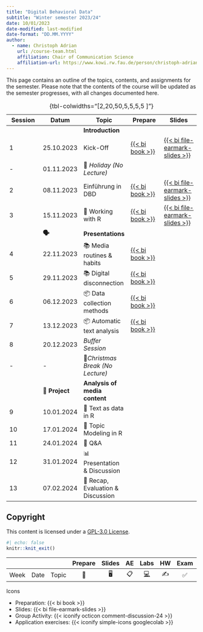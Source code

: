 ```yaml
---
title: "Digital Behavioral Data"
subtitle: "Winter semester 2023/24"
date: 10/01/2023
date-modified: last-modified
date-format: "DD.MM.YYYY"
author: 
  - name: Christoph Adrian 
    url: /course-team.html
    affiliation: Chair of Communication Science
    affiliation-url: https://www.kowi.rw.fau.de/person/christoph-adrian/
---
```


::: callout-note
This page contains an outline of the topics, contents, and assignments for the semester. Please note that the contents of the course will be updated as the semester progresses, with all changes documented here.
:::

<!-- FIXME Add column with link to exercises / group activities -->

| Session | Datum          | Topic                             | Prepare                                                                            | Slides                                                                                                        |
|---------------|---------------|---------------|---------------|---------------|
|         |                | **Introduction**                  |                                                                                    |                                                                                                               |
| 1       | 25.10.2023     | Kick-Off                          | [{{< bi book >}}](/sessions/session-01.html "Session 01"){aria-label="Session 01"} | [{{< bi file-earmark-slides >}}](/slides/slides-01.html "Slides: Session 01"){aria-label="Slides Session 01"} |
| \-      | 01.11.2023     | 🎃 *Holiday (No Lecture)*         |                                                                                    |                                                                                                               |
| 2       | 08.11.2023     | Einführung in DBD                 | [{{< bi book >}}](/sessions/session-02.html "Session 02"){aria-label="Session 02"} | [{{< bi file-earmark-slides >}}](/slides/slides-02.html "Slides: Session 02"){aria-label="Slides Session 02"} |
| 3       | 15.11.2023     | 🔨 Working with R                 | [{{< bi book >}}](/sessions/session-03.html "Session 03"){aria-label="Session 04"} | [{{< bi file-earmark-slides >}}](/slides/slides-03.html "Slides: Session 03"){aria-label="Slides Session 02"} |
|         | **🗣️**         | **Presentations**                 |                                                                                    |                                                                                                               |
| 4       | 22.11.2023     | 📚 Media routines & habits        | [{{< bi book >}}](/sessions/session-04.html "Session 04"){aria-label="Session 04"} |                                                                                                               |
| 5       | 29.11.2023     | 📚 Digital disconnection          | [{{< bi book >}}](/sessions/session-05.html "Session 05"){aria-label="Session 05"} |                                                                                                               |
| 6       | 06.12.2023     | 📦 Data collection methods        | [{{< bi book >}}](/sessions/session-06.html "Session 06"){aria-label="Session 09"} |                                                                                                               |
| 7       | 13.12.2023     | 📦 Automatic text analysis        | [{{< bi book >}}](/sessions/session-07.html "Session 07"){aria-label="Session 09"} |                                                                                                               |
| 8       | 20.12.2023     | *Buffer Session*                  |                                                                                    |                                                                                                               |
| \-      | \-             | 🎄*Christmas Break (No Lecture)*  |                                                                                    |                                                                                                               |
|         | 📂 **Project** | **Analysis of media content**     |                                                                                    |                                                                                                               |
| 9       | 10.01.2024     | 🔨 Text as data in R              |                                                                                    |                                                                                                               |
| 10      | 17.01.2024     | 🔨 Topic Modeling in R            |                                                                                    |                                                                                                               |
| 11      | 24.01.2024     | 🔨 Q&A                            |                                                                                    |                                                                                                               |
| 12      | 31.01.2024     | 📊 Presentation & Discussion      |                                                                                    |                                                                                                               |
| 13      | 07.02.2024     | 🏁 Recap, Evaluation & Discussion |                                                                                    |                                                                                                               |

: {tbl-colwidths="\[2,20,50,5,5,5,5 \]"}

## Copyright

This content is licensed under a [GPL-3.0 License](https://www.gnu.org/licenses/gpl-3.0.en.html).

```r
#| echo: false
knitr::knit_exit()
```

|      |      |       | Prepare | Slides | AE  |                                                    Labs                                                    | HW  | Exam | Project |
|--------|--------|--------|:------:|:------:|:------:|:------:|:------:|:------:|:------:|
| Week | Date | Topic |   📖    |   🖥️   | 📋  | [💻](https://sakai.duke.edu/samigo-app/servlet/Login?id=6fa7ebf3-01af-42a6-91ba-3e813d3901221641094171786) | ✍️  |  ✅  |   📂    |

Icons

-   Preparation: {{< bi book >}}
-   Slides: {{< bi file-earmark-slides >}}
-   Group Activity: {{< iconify octicon comment-discussion-24 >}}
-   Application exercises: {{< iconify simple-icons googlecolab >}}